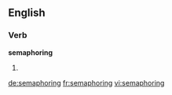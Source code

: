 
==English==

===Verb===
'''semaphoring'''

# {{present participle of|semaphore}}

[[de:semaphoring]]
[[fr:semaphoring]]
[[vi:semaphoring]]